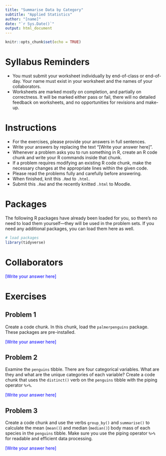 ---
title: "Summarise Data by Category"
subtitle: "Applied Statistics"
author: "[name]"
date: "`r Sys.Date()`"
output: html_document
---

```{r setup, include=FALSE}
knitr::opts_chunk$set(echo = TRUE)
```

# Syllabus Reminders

- You must submit your worksheet individually by end-of-class or end-of-day. Your name must exist in your worksheet and the names of your collaborators.
- Worksheets are marked mostly on completion, and partially on correctness. It will be marked either pass or fail, there will no detailed feedback on worksheets, and no opportunities for revisions and make-up.

# Instructions

- For the exercises, please provide your answers in full sentences.
- Write your answers by replacing the text "[Write your answer here]".
- Whenever a problem asks you to run something in R, create an R code chunk and write your R commands inside that chunk.
- If a problem requires modifying an existing R code chunk, make the necessary changes at the appropriate lines within the given code.
- Please read the problems fully and carefully before answering.
- When finished, knit this `.Rmd` to `.html`.
- Submit this `.Rmd` and the recently knitted `.html` to Moodle.

# Packages

The following R packages have already been loaded for you, so there's no need to load them yourself—they will be used in the problem sets. If you need any additional packages, you can load them here as well.

```{r message=FALSE, warning=FALSE}
# load packages
library(tidyverse)
```

# Collaborators

::: {style="color: blue;"}
[Write your answer here]
:::

# Exercises

## Problem 1

Create a code chunk. In this chunk, load the `palmerpenguins` package. These packages are pre-installed.

::: {style="color: blue;"}
[Write your answer here]
:::

## Problem 2

Examine the `penguins` tibble. There are four categorical variables. What are they and what are the unique categories of each variable? Create a code chunk that uses the `distinct()` verb on the `penguins` tibble with the piping operator `%>%`.

::: {style="color: blue;"}
[Write your answer here]
:::

## Problem 3

Create a code chunk and use the verbs `group_by()` and `summarise()` to calculate the mean (`mean()`) and median (`median()`) body mass of each species in the `penguins` tibble. Make sure you use the piping operator `%>%` for readable and efficient data processing.

::: {style="color: blue;"}
[Write your answer here]
:::
